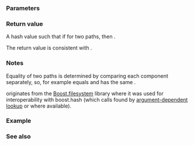 {{cpp/filesystem/title|hash_value}}
{{cpp/filesystem/path/navbar}}
{{dcl begin}}
{{dcl header|filesystem}}
{{dcl|since=c++17|1=
std::size_t hash_value( const std::filesystem::path&amp; p ) noexcept;
}}
{{dcl end}}

===Parameters===
{{par begin}}
{{par|p|a {{lc|std::filesystem::path}} object}}
{{par end}}

===Return value===
A hash value such that if for two paths, {{c|1=p1 == p2}} then {{c|1=hash_value(p1) == hash_value(p2)}}.

The return value is consistent with {{ltt|cpp/filesystem/path/hash|std::hash}}.

===Notes===
Equality of two paths is determined by comparing each component separately, so, for example {{c|"a//b"}} equals {{c|"a/b"}} and has the same {{tt|hash_value}}.

{{tt|hash_value}} originates from the [https://www.boost.org/doc/libs/release/libs/filesystem/doc/index.htm Boost.filesystem] library where it was used for interoperability with boost.hash (which calls {{tt|hash_value}} found by [[cpp/language/adl|argument-dependent lookup]] or [https://www.boost.org/doc/libs/1_76_0/doc/html/hash/reference.html#id-1_3_11_11_2_2_27-bb {{tt|boost::hash_value}}] where available).

===Example===
{{example
|code=
#include &lt;cassert&gt;
#include &lt;cstddef&gt;
#include &lt;filesystem&gt;
#include &lt;iomanip&gt;
#include &lt;iostream&gt;
#include &lt;unordered_set&gt;
namespace fs = std::filesystem;

void show_hash(fs::path const&amp; p)
{
    std::cout &lt;&lt; std::hex &lt;&lt; std::uppercase &lt;&lt; std::setw(16)
              &lt;&lt; fs::hash_value(p) &lt;&lt; " : " &lt;&lt; p &lt;&lt; '\n';
}

int main()
{
    auto tmp1 = fs::path{"/tmp"};
    auto tmp2 = fs::path{"/tmp/../tmp"};
    assert(!(tmp1 == tmp2));
    assert(fs::equivalent(tmp1, tmp2));
    show_hash(tmp1);
    show_hash(tmp2);

    for (auto s : {"/a///b", "/a//b", "/a/c", "...", "..", ".", ""})
        show_hash(s);

    // A hash function object to work with unordered_* containers:
    struct PathHash
    {
        std::size_t operator()(fs::path const&amp; p) const noexcept
        {
            return fs::hash_value(p);
        }
    };
    std::unordered_set&lt;fs::path, PathHash&gt; dirs{
        "/bin", "/bin", "/lib", "/lib", "/opt", "/opt", "/tmp", "/tmp/../tmp"};
    for (fs::path const&amp; p : dirs)
        std::cout &lt;&lt; p &lt;&lt; ' ';
    std::cout &lt;&lt; '\n';
}
|p=true
|output=
6050C47ADB62DFE5 : "/tmp"
62795A58B69AD90A : "/tmp/../tmp"
FF302110C9991974 : "/a///b"
FF302110C9991974 : "/a//b"
FD6167277915D464 : "/a/c"
C42040F82CD8B542 : "..."
D2D30154E0B78BBC : ".."
D18C722215ED0530 : "."
               0 : ""
"/tmp/../tmp" "/opt" "/lib" "/tmp" "/bin"
}}

===See also===
{{dsc begin}}
{{dsc inc|cpp/filesystem/path/dsc compare}}
{{dsc inc|cpp/filesystem/path/dsc operator_cmp}}
{{dsc inc|cpp/filesystem/dsc equivalent}}
{{dsc inc|cpp/utility/dsc hash}}
{{dsc inc|cpp/filesystem/path/dsc hash}}
{{dsc end}}

{{langlinks|es|ja|ru|zh}}